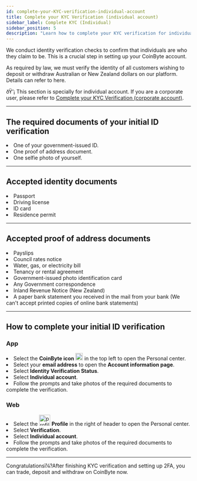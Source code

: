 ```yaml
---
id: complete-your-KYC-verification-individual-account
title: Complete your KYC Verification (individual account)
sidebar_label: Complete KYC (Individual)
sidebar_position: 5
description: "Learn how to complete your KYC verification for individual accounts on CoinByte, including accepted documents and step-by-step guidance."
---
```



We conduct identity verification checks to confirm that individuals are who they claim to be. This is a crucial step in setting up your CoinByte account.

As required by law, we must verify the identity of all customers wishing to deposit or withdraw Australian or New Zealand dollars on our platform. Details can refer to here.

<WarningBox>
ðŸ’¡ This section is specially for individual account. If you are a corporate user, please refer to <a href="/docs/account-security/verification-and-security/complete-your-KYC-verification-corporate-account">Complete your KYC Verification (corporate account)</a>.
</WarningBox>

---

## The required documents of your initial ID verification

<TickList>
  <li>One of your government-issued ID.</li>
  <li>One proof of address document.</li>
  <li>One selfie photo of yourself.</li>
</TickList>

---

## Accepted identity documents

<TickList>
  <li>Passport</li>
  <li>Driving license</li>
  <li>ID card</li>
  <li>Residence permit</li>
</TickList>

---

## Accepted proof of address documents

<TickList>
  <li>Payslips</li>
  <li>Council rates notice</li>
  <li>Water, gas, or electricity bill</li>
  <li>Tenancy or rental agreement</li>
  <li>Government-issued photo identification card</li>
  <li>Any Government correspondence</li>
  <li>Inland Revenue Notice (New Zealand)</li>
  <li>A paper bank statement you received in the mail from your bank (We can't accept printed copies of online bank statements)</li>
</TickList>

---

## How to complete your initial ID verification

<Tabs groupId="platform">
  <TabItem value="mobile" label="Mobile App">

<div style={{ marginTop: '2.5rem' }}></div>

### **App**

<div style={{ marginTop: '1.5rem' }}></div>

<RoundStepList>
  <li>Select the <strong>CoinByte icon</strong> <img src={useBaseUrl('/img/general/logo_app.png')} alt="logo" width="20" /> in the top left to open the Personal center.</li>
  <li>Select your <strong>email address</strong> to open the <strong>Account information page</strong>.</li>
  <li>Select <strong>Identity Verification Status</strong>.</li>
  <li>Select <strong>Individual account</strong>.</li>
  <li>Follow the prompts and take photos of the required documents to complete the verification.</li>
</RoundStepList>

  </TabItem>
  <TabItem value="web" label="Web">

<div style={{ marginTop: '2.5rem' }}></div>

### **Web**

<div style={{ marginTop: '1.5rem' }}></div>

<CoinByteButton text="Complete your Identity Verification" link="https://coinbyte.com.au/en-us/user/verify/" />

<RoundStepList>
  <li>Select the <img src={useBaseUrl('/img/general/profile-center-web.png')} alt="profile icon" width="30" /> <strong>Profile</strong> in the right of header to open the Personal center.</li>
  <li>Select <strong>Verification</strong>.</li>
  <li>Select <strong>Individual account</strong>.</li>
  <li>Follow the prompts and take photos of the required documents to complete the verification.</li>
</RoundStepList>

  </TabItem>
</Tabs>

---


Congratulationsï¼?After finishing KYC verification and setting up 2FA, you can trade, deposit and withdraw on CoinByte now.


<RelatedArticles category="account-security" />
